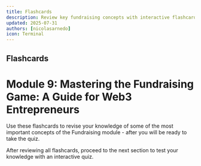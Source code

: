 ```yaml
---
title: Flashcards
description: Review key fundraising concepts with interactive flashcards
updated: 2025-07-31
authors: [nicolasarnedo]
icon: Terminal
---
```



## Flashcards

# Module 9: Mastering the Fundraising Game: A Guide for Web3 Entrepreneurs

Use these flashcards to revise your knowledge of some of the most important concepts of the Fundraising module - after you will be ready to take the quiz.

<Flashcard flashcardSetId="fundraising-fundamentals" quizUrl="/academy/codebase-entrepreneur-fundraising/09-fundraising/08-quiz" />

<div className="mt-8 p-4 border border-border rounded-lg bg-muted/30">
    <p className="text-sm text-muted-foreground flex items-center gap-2">
        <HelpCircle className="h-4 w-4" />
        <span>After reviewing all flashcards, proceed to the next section to test your knowledge with an interactive quiz.</span>
    </p>
</div>
